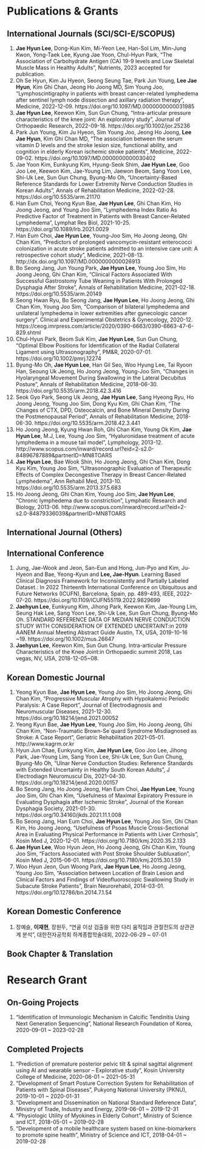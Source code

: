 # Publications & Grants

## International Journals (SCI/SCI-E/SCOPUS)

1.  **Jae Hyun Lee**, Dong-Kun Kim, Mi-Yeon Lee, Han-Sol Lim, Min-Jung Kwon, Yong-Taek Lee, Kyung Jae Yoon, Chul-Hyun Park, "The Association of Carbohydrate Antigen (CA) 19-9 levels and Low Skeletal Muscle Mass in Healthy Adults", Nutrients, 2023 accepted for publication.
2.  Oh Se Hyun, Kim Ju Hyeon, Seong Seung Tae, Park Jun Young, **Lee Jae Hyun**, Kim Ghi Chan, Jeong Ho Joong MD, Sim Young Joo, "Lymphoscintigraphy in patients with breast cancer-related lymphedema after sentinel lymph node dissection and axillary radiation therapy", Medicine, 2022-12-09. https://doi.org/10.1097/MD.0000000000031985
3.  **Jae Hyun Lee**, Keewon Kim, Sun Gun Chung, "Intra-articular pressure characteristics of the knee joint: An exploratory study", Journal of Orthopaedic Research, 2022-09-18. https://doi.org/10.1002/jor.25236
4.  Park Jun Young, Kim Ju Hyeon, Sim Young Joo, Jeong Ho Joong, **Lee Jae Hyun**, Kim Ghi Chan MD, "The association between the serum vitamin D levels and the stroke lesion size, functional ability, and cognition in elderly Korean ischemic stroke patients", Medicine, 2022-09-02. https://doi.org/10.1097/MD.0000000000030402
5.  Jae Yoon Kim, Eunkyung Kim, Hyung-Seok Shim, **Jae Hyun Lee**, Goo Joo Lee, Keewon Kim, Jae-Young Lim, Jaewon Beom, Sang Yoon Lee, Shi-Uk Lee, Sun Gun Chung, Byung-Mo Oh, "Uncertainty-Based Reference Standards for Lower Extremity Nerve Conduction Studies in Korean Adults", Annals of Rehabilitation Medicine, 2022-02-28. https://doi.org/10.5535/arm.21170
6.  Han Eum Choi, Yeong Kyun Bae, **Jae Hyun Lee**, Ghi Chan Kim, Ho Joong Jeong, and Young Joo Sim, "Lymphedema Index Ratio As Predictive Factor of Treatment in Patients with Breast Cancer-Related Lymphedema", Lymphat Res Biol, 2021-10-25. https://doi.org/10.1089/lrb.2021.0029
7.  Han Eum Choi, **Jae Hyun Lee**, Young-Joo Sim, Ho Joong Jeong, Ghi Chan Kim, "Predictors of prolonged vancomycin-resistant enterococci colonization in acute stroke patients admitted to an intensive care unit: A retrospective cohort study", Medicine, 2021-08-13. http://dx.doi.org/10.1097/MD.0000000000026913
8.  Bo Seong Jang, Jun Young Park, **Jae Hyun Lee**, Young Joo Sim, Ho Joong Jeong, Ghi Chan Kim, "Clinical Factors Associated With Successful Gastrostomy Tube Weaning in Patients With Prolonged Dysphagia After Stroke", Annals of Rehabilitation Medicine, 2021-02-18. https://doi.org/10.5535/arm.20149
9.  Seong Hwan Ryu, Bo Seong Jang, **Jae Hyun Lee**, Ho Joong Jeong, Ghi Chan Kim, Young Joo Sim, "Comparison of bilateral lymphedema and unilateral lymphedema in lower extremities after gynecologic cancer surgery". Clinical and Experimental Obstetrics & Gynecology, 2020-12. https://ceog.imrpress.com/article/2020/0390-6663/0390-6663-47-6-829.shtml
10. Chul-Hyun Park, Beom Suk Kim, **Jae Hyun Lee**, Sun Gun Chung, "Optimal Elbow Positions for Identification of the Radial Collateral Ligament using Ultrasonography", PM&R, 2020-07-01. https://doi.org/10.1002/pmrj.12274
11. Byung-Mo Oh, **Jae Hyun Lee**, Han Gil Seo, Woo Hyung Lee, Tai Ryoon Han, Seoung Uk Jeong, Ho Joong Jeong, Young-Joo Sim, "Changes in Hyolaryngeal Movement During Swallowing in the Lateral Decubitus Posture", Annals of Rehabilitation Medicine, 2018-06-30. https://doi.org/10.5535/arm.2018.42.3.416
12. Seok Gyo Park, Seong Uk Jeong, **Jae Hyun Lee**, Sang Hyeong Ryu, Ho Joong Jeong, Young Joo Sim, Dong Kyu Kim, Ghi Chan Kim, "The Changes of CTX, DPD, Osteocalcin, and Bone Mineral Density During the Postmenopausal Period", Annals of Rehabilitation Medicine, 2018-06-30. https://doi.org/10.5535/arm.2018.42.3.441
13. Ho Joong Jeong, Kyung Hwan Roh, Ghi Chan Kim, Young Ok Kim, **Jae Hyun Lee**, M.J, Lee, Young Joo Sim, "Hyaluronidase treatment of acute lymphedema in a mouse tail model", Lymphology, 2013-12. http://www.scopus.com/inward/record.url?eid=2-s2.0-84896787889&partnerID=MN8TOARS
14. **Jae Hyun Lee**, Bae Wook Shin, Ho Joong Jeong, Ghi Chan Kim, Dong Kyu Kim, Young Joo Sim, "Ultrasonographic Evaluation of Therapeutic Effects of Complex Decongestive Therapy in Breast Cancer-Related Lymphedema", Ann Rehabil Med, 2013-10. https://doi.org/10.5535/arm.2013.37.5.683
15. Ho Joong Jeong, Ghi Chan Kim, Young Joo Sim, **Jae Hyun Lee**, "Chronic lymphedema due to constriction", Lymphatic Research and Biology, 2013-06. http://www.scopus.com/inward/record.url?eid=2-s2.0-84879336039&partnerID=MN8TOARS

## International Journal (Others)

## International Conference

1.  Jung, Jae-Wook and Jeon, San-Eun and Hong, Jun-Pyo and Kim, Ju-Hyeon and Bae, Yeong-Kyun and **Lee, Jae-Hyun**. Learning Based Clinical Diagnosis Framework for Inconsistently and Partially Labeled Dataset.: In 2022 Thirteenth International Conference on Ubiquitous and Future Networks (ICUFN), Barcelona, Spain, pp. 489-493, IEEE, 2022-07-20. https://doi.org/10.1109/ICUFN55119.2022.9829699
2.  **Jaehyun Lee**, Eunkyung Kim, Jihong Park, Keewon Kim, Jae-Young Lim, Seung Hak Lee, Sang Yoon Lee, Shi-Uk Lee, Sun Gun Chung, Byung-Mo Oh. STANDARD REFERENCE DATA OF MEDIAN NERVE CONDUCTION STUDY WITH CONSIDERATION OF EXTENDED UNCERTAINT:in 2019 AANEM Annual Meeting Abstract Guide Austin, TX, USA, 2019-10-16 \~19. https://doi.org/10.1002/mus.26647
3.  **Jaehyun Lee**, Keewon Kim, Sun Gun Chung. Intra-articular Pressure Characteristics of the Knee Joint:in Orthopaedic summit 2018, Las vegas, NV, USA, 2018-12-05\~08.

## Korean Domestic Journal

1.  Yeong Kyun Bae, **Jae Hyun Lee**, Young Joo Sim, Ho Joong Jeong, Ghi Chan Kim, "Progressive Muscular Atrophy with Hypokalemic Periodic Paralysis: A Case Report", Journal of Electrodiagnosis and Neuromuscular Diseases, 2021-12-30. https://doi.org/10.18214/jend.2021.00052
2.  Yeong Kyun Bae, **Jae Hyun Lee**, Young Joo Sim, Ho Joong Jeong, Ghi Chan Kim, "Non-Traumatic Brown-Se´quard Syndrome Misdiagnosed as Stroke: A Case Report", Geriatric Rehabilitation 2021-05-01. http://www.kagrm.or.kr
3.  Hyun Jun Chae, Eunkyung Kim, **Jae Hyun Lee**, Goo Joo Lee, Jihong Park, Jae-Young Lim, Sang Yoon Lee, Shi-Uk Lee, Sun Gun Chung, Byung-Mo Oh, "Ulnar Nerve Conduction Studies: Reference Standards with Extended Uncertainty in Healthy South Korean Adults", J Electrodiagn Neuromuscul Dis, 2021-04-30. https://doi.org/10.18214/jend.2020.00157
4.  Bo Seong Jang, Ho Joong Jeong, Han Eum Choi, **Jae Hyun Lee**, Young Joo Sim, Ghi Chan Kim, "Usefulness of Maximal Expiratory Pressure in Evaluating Dysphagia after Ischemic Stroke", Journal of the Korean Dysphagia Society, 2021-01-30. https://doi.org/10.34160/jkds.2021.11.1.008
5.  Bo Seong Jang, Han Eum Choi, **Jae Hyun Lee**, Young Joo Sim, Ghi Chan Kim, Ho Joong Jeong, "Usefulness of Psoas Muscle Cross-Sectional Area in Evaluating Physical Performance in Patients with Liver Cirrhosis", Kosin Med J, 2020-12-01. https://doi.org/10.7180/kmj.2020.35.2.133
6.  **Jae Hyun Lee**, Woo Hyun Jeon, Ho Joong Jeong, Ghi Chan Kim, Young Joo Sim, "Factors Associated with Post Stroke Shoulder Subluxation", Kosin Med J, 2015-06-01. https://doi.org/10.7180/kmj.2015.30.1.59
7.  Woo Hyun Jeon, Gun Woong Park, **Jae Hyun Lee**, Ho Joong Jeong, Young Joo Sim, "Association between Location of Brain Lesion and Clinical Factors and Findings of Videofluoroscopic Swallowing Study in Subacute Stroke Patients", Brain Neurorehabil, 2014-03-01. https://doi.org/10.12786/bn.2014.7.1.54

## Korean Domestic Conference

1.  장예슬, **이재현**, 장원두, "연골 이상 검출을 위한 다리 움직임과 관절전도의 상관관계 분석", 대한전자공학회 하계종합학술대회, 2022-06-29 \~ 07-01

## Book Chapter & Translation

# Research Grant

## On-Going Projects

1.  "Identification of Immunologic Mechanism in Calcific Tendinitis Using Next Generation Sequencing", National Research Foundation of Korea, 2020-09-01 \~ 2023-02-28

## Completed Projects

1.  "Prediction of premature posterior pelvic tilt & spinal sagittal alignment using AI and wearable sensor -- Explorative study", Kosin University College of Medicine, 2020-06-01 \~ 2021-05-31
2.  "Development of Smart Posture Correction System for Rehabilitation of Patients with Spinal Diseases", Pukyong National University (PKNU), 2019-10-01 \~ 2020-01-31
3.  "Development and Dissemination on National Standard Reference Data", Ministry of Trade, Industry and Energy, 2019-06-01 \~ 2019-12-31
4.  "Physiologic Utility of Myokines in Elderly Cohort", Ministry of Science and ICT, 2018-05-01 \~ 2019-02-28
5.  "Development of a mobile healthcare system based on kine-biomarkers to promote spine health", Ministry of Science and ICT, 2018-04-01 \~ 2019-02-28
